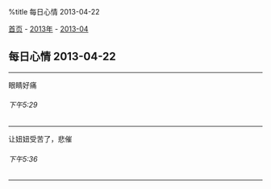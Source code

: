 %title 每日心情 2013-04-22

[[../../../index|首页]] - [[../index|2013年]] - [[index|2013-04]]
==每日心情 2013-04-22==
----
眼睛好痛
======下午5:29======
----
让妞妞受苦了，悲催
======下午5:36======
----
